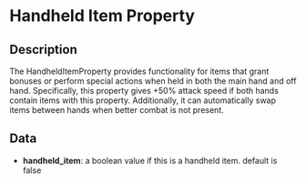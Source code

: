 # Handheld Item Property

## Description

  
The HandheldItemProperty provides functionality for items that grant bonuses or perform special actions when held inboth the main hand and off hand. Specifically, this property gives +50% attack speed if both hands contain items withthis property. Additionally, it can automatically swap items between hands when better combat is not present.

## Data

- **handheld_item**:  a boolean value if this is a handheld item. default is false

